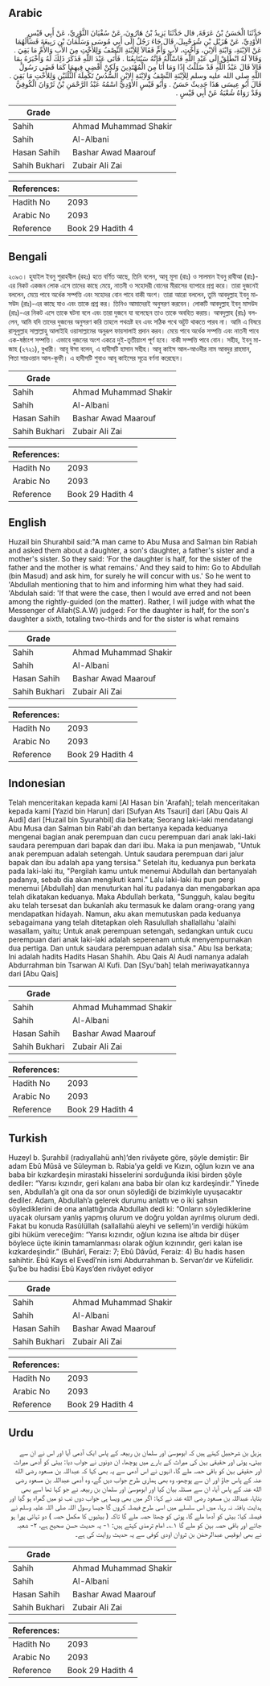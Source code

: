 ## Arabic


<div dir="rtl" lang="ar" style={{fontSize:'larger',backgroundColor:'#f8f9fa',padding:20}}>
حَدَّثَنَا الْحَسَنُ بْنُ عَرَفَةَ, قال حَدَّثَنَا يَزِيدُ بْنُ هَارُونَ، عَنْ سُفْيَانَ الثَّوْرِيِّ، عَنْ أَبِي قَيْسٍ الأَوْدِيِّ، عَنْ هُزَيْلِ بْنِ شُرَحْبِيلَ، قَالَ جَاءَ رَجُلٌ إِلَى أَبِي مُوسَى وَسَلْمَانَ بْنِ رَبِيعَةَ فَسَأَلَهُمَا عَنْ الاِبْنَةِ، وَابْنَةِ الاِبْنِ، وَأُخْتٍ، لأَبٍ وَأُمٍّ فَقَالاَ لِلاِبْنَةِ النِّصْفُ وَلِلأُخْتِ مِنَ الأَبِ وَالأُمِّ مَا بَقِيَ ‏.‏ وَقَالاَ لَهُ انْطَلِقْ إِلَى عَبْدِ اللَّهِ فَاسْأَلْهُ فَإِنَّهُ سَيُتَابِعُنَا ‏.‏ فَأَتَى عَبْدَ اللَّهِ فَذَكَرَ ذَلِكَ لَهُ وَأَخْبَرَهُ بِمَا قَالاَ قَالَ عَبْدُ اللَّهِ قَدْ ضَلَلْتُ إِذًا وَمَا أَنَا مِنَ الْمُهْتَدِينَ وَلَكِنْ أَقْضِي فِيهِمَا كَمَا قَضَى رَسُولُ اللَّهِ صلى الله عليه وسلم لِلاِبْنَةِ النِّصْفُ وَلاِبْنَةِ الاِبْنِ السُّدُسُ تَكْمِلَةَ الثُّلُثَيْنِ وَلِلأُخْتِ مَا بَقِيَ ‏.‏ قَالَ أَبُو عِيسَى هَذَا حَدِيثٌ حَسَنٌ ‏.‏ وَأَبُو قَيْسٍ الأَوْدِيُّ اسْمُهُ عَبْدُ الرَّحْمَنِ بْنُ ثَرْوَانَ الْكُوفِيُّ وَقَدْ رَوَاهُ شُعْبَةُ عَنْ أَبِي قَيْسٍ ‏.‏
</div>
<div style={{backgroundColor:'#f8f9fa',padding:20, marginBottom: 10}}><table> <thead> <tr> <th>Grade</th> <th></th> </tr> </thead> <tbody> <tr><td>Sahih</td><td>Ahmad Muhammad Shakir</td></tr><tr><td>Sahih</td><td>Al-Albani</td></tr><tr><td>Hasan Sahih</td><td>Bashar Awad Maarouf</td></tr><tr><td>Sahih Bukhari</td><td>Zubair Ali Zai</td></tr></tbody></table><table> <thead> <tr> <th>References:</th> <th></th> </tr> </thead> <tbody><tr><td>Hadith No</td><td>2093</td></tr><tr><td>Arabic No</td><td>2093</td></tr><tr><td>Reference</td><td>Book 29 Hadith 4</td></tr></tbody></table></div>

## Bengali


<div dir="ltr" lang="bn" style={{fontSize:'larger',backgroundColor:'#f8f9fa',padding:20}}>
২০৯৩। হুযাইল ইবনু শুরাহবীল (রহঃ) হতে বর্ণিত আছে, তিনি বলেন, আবূ মূসা (রাঃ) ও সালমান ইবনু রাবীআ (রাঃ)-এর নিকট একজন লোক এসে তাদের কাছে মেয়ে, নাতনী ও সহোদরী বোনের মীরাসের ব্যাপারে প্রশ্ন করে। তারা দুজনেই বললেন, মেয়ে পাবে অর্ধেক সম্পত্তি এবং সহোদর বোন পাবে বাকী অংশ। তারা আরো বললেন, তুমি আবদুল্লাহ ইবনু মাসউদ (রাঃ)-এর কাছে যাও এবং তাকে প্রশ্ন কর। তিনিও আমাদেরই অনুসরণ করবেন। লোকটি আবদুল্লাহ ইবনু মাসউদ (রাঃ)-এর নিকট এসে তাকে ঘটনা বলে এবং তারা দুজনে যা বলেছেন তাও তাকে অবহিত করায়। আবদুল্লাহ (রাঃ) বললেন, আমি যদি তাদের দুজনের অনুসরণ করি তাহলে পথভ্রষ্ট হব এবং সঠিক পথে অটুট থাকতে পারব না। আমি এ বিষয়ে রাসূলুল্লাহ সাল্লাল্লাহু আলাইহি ওয়াসাল্লামের অনুরূপ ফায়সালাই প্রদান করব। মেয়ে পাবে অর্ধেক সম্পত্তি এবং নাতনী পাবে এক-ষষ্ঠাংশ সম্পত্তি। এভাবে দুজনের অংশ একত্রে দুই-তৃতীয়াংশ পূর্ণ হবে। বাকী সম্পত্তি পাবে বোন। সহীহ, ইবনু মা-জাহ (২৭২১), বুখারী। আবূ ঈসা বলেন, এ হাদীসটি হাসান সহীহ। আবূ কাইস আল-আওদীর নাম আবদুর রাহমান, পিতা সারওয়ান আল-কূফী। এ হাদীসটি শুবাও আবূ কাইসের সূত্রে বর্ণনা করেছেন।
</div>
<div style={{backgroundColor:'#f8f9fa',padding:20, marginBottom: 10}}><table> <thead> <tr> <th>Grade</th> <th></th> </tr> </thead> <tbody> <tr><td>Sahih</td><td>Ahmad Muhammad Shakir</td></tr><tr><td>Sahih</td><td>Al-Albani</td></tr><tr><td>Hasan Sahih</td><td>Bashar Awad Maarouf</td></tr><tr><td>Sahih Bukhari</td><td>Zubair Ali Zai</td></tr></tbody></table><table> <thead> <tr> <th>References:</th> <th></th> </tr> </thead> <tbody><tr><td>Hadith No</td><td>2093</td></tr><tr><td>Arabic No</td><td>2093</td></tr><tr><td>Reference</td><td>Book 29 Hadith 4</td></tr></tbody></table></div>

## English


<div dir="ltr" lang="en" style={{fontSize:'larger',backgroundColor:'#f8f9fa',padding:20}}>
Huzail bin Shurahbil said:"A man came to Abu Musa and Salman bin Rabiah and asked them about a daughter, a son's daughter, a father's sister and a mother's sister. So they said: 'For the daughter is half, for the sister of the father and the mother is what remains.' And they said to him: Go to Abdullah (bin Masud) and ask him, for surely he will concur with us.' So he went to 'Abdullah mentioning that to him and informing him what they had said. 'Abdulah said: 'If that were the case, then I would ave erred and not been among the rightly-guided (on the matter). Rather, I will judge with what the Messenger of Allah(S.A.W) judged: For the daughter is half, for the son's daughter a sixth, totaling two-thirds and for the sister is what remains
</div>
<div style={{backgroundColor:'#f8f9fa',padding:20, marginBottom: 10}}><table> <thead> <tr> <th>Grade</th> <th></th> </tr> </thead> <tbody> <tr><td>Sahih</td><td>Ahmad Muhammad Shakir</td></tr><tr><td>Sahih</td><td>Al-Albani</td></tr><tr><td>Hasan Sahih</td><td>Bashar Awad Maarouf</td></tr><tr><td>Sahih Bukhari</td><td>Zubair Ali Zai</td></tr></tbody></table><table> <thead> <tr> <th>References:</th> <th></th> </tr> </thead> <tbody><tr><td>Hadith No</td><td>2093</td></tr><tr><td>Arabic No</td><td>2093</td></tr><tr><td>Reference</td><td>Book 29 Hadith 4</td></tr></tbody></table></div>

## Indonesian


<div dir="ltr" lang="id" style={{fontSize:'larger',backgroundColor:'#f8f9fa',padding:20}}>
Telah menceritakan kepada kami [Al Hasan bin 'Arafah]; telah menceritakan kepada kami [Yazid bin Harun] dari [Sufyan Ats Tsauri] dari [Abu Qais Al Audi] dari [Huzail bin Syurahbil] dia berkata; Seorang laki-laki mendatangi Abu Musa dan Salman bin Rabi'ah dan bertanya kepada keduanya mengenai bagian anak perempuan dan cucu perempuan dari anak laki-laki saudara perempuan dari bapak dan dari ibu. Maka ia pun menjawab, "Untuk anak perempuan adalah setengah. Untuk saudara perempuan dari jalur bapak dan ibu adalah apa yang tersisa." Setelah itu, keduanya pun berkata pada laki-laki itu, "Pergilah kamu untuk menemui Abdullah dan bertanyalah padanya, sebab dia akan mengikuti kami." Lalu laki-laki itu pun pergi menemui [Abdullah] dan menuturkan hal itu padanya dan mengabarkan apa telah dikatakan keduanya. Maka Abdullah berkata, "Sungguh, kalau begitu aku telah tersesat dan bukanlah aku termasuk ke dalam orang-orang yang mendapatkan hidayah. Namun, aku akan memutuskan pada keduanya sebagaimana yang telah ditetapkan oleh Rasulullah shallallahu 'alaihi wasallam, yaitu; Untuk anak perempuan setengah, sedangkan untuk cucu perempuan dari anak laki-laki adalah seperenam untuk menyempurnakan dua pertiga. Dan untuk saudara perempuan adalah sisa." Abu Isa berkata; Ini adalah hadits Hadits Hasan Shahih. Abu Qais Al Audi namanya adalah Abdurrahman bin Tsarwan Al Kufi. Dan [Syu'bah] telah meriwayatkannya dari [Abu Qais]
</div>
<div style={{backgroundColor:'#f8f9fa',padding:20, marginBottom: 10}}><table> <thead> <tr> <th>Grade</th> <th></th> </tr> </thead> <tbody> <tr><td>Sahih</td><td>Ahmad Muhammad Shakir</td></tr><tr><td>Sahih</td><td>Al-Albani</td></tr><tr><td>Hasan Sahih</td><td>Bashar Awad Maarouf</td></tr><tr><td>Sahih Bukhari</td><td>Zubair Ali Zai</td></tr></tbody></table><table> <thead> <tr> <th>References:</th> <th></th> </tr> </thead> <tbody><tr><td>Hadith No</td><td>2093</td></tr><tr><td>Arabic No</td><td>2093</td></tr><tr><td>Reference</td><td>Book 29 Hadith 4</td></tr></tbody></table></div>

## Turkish


<div dir="ltr" lang="tr" style={{fontSize:'larger',backgroundColor:'#f8f9fa',padding:20}}>
Huzeyl b. Şurahbil (radıyallahü anh)’den rivâyete göre, şöyle demiştir: Bir adam Ebû Mûsâ ve Süleyman b. Rabia’ya geldi ve Kızın, oğlun kızın ve ana baba bir kızkardeşin mirastaki hisselerini sorduğunda ikisi birden şöyle dediler: “Yarısı kızındır, geri kalanı ana baba bir olan kız kardeşindir.” Yinede sen, Abdullah’a git ona da sor onun söylediği de bizimkiyle uyuşacaktır dediler. Adam, Abdullah’a gelerek durumu anlattı ve o iki şahsın söylediklerini de ona anlattığında Abdullah dedi ki: “Onların söylediklerine uyacak olursam yanlış yapmış olurum ve doğru yoldan ayrılmış olurum dedi. Fakat bu konuda Rasûlüllah (sallallahü aleyhi ve sellem)’in verdiği hüküm gibi hüküm vereceğim: “Yarısı kızındır, oğlun kızına ise altıda bir düşer böylece üçte ikinin tamamlanması olarak oğlun kızınındır, geri kalan ise kızkardeşindir.” (Buhârî, Feraiz: 7; Ebû Dâvûd, Feraiz: 4) Bu hadis hasen sahihtir. Ebû Kays el Evedî’nin ismi Abdurrahman b. Servan’dır ve Küfelidir. Şu’be bu hadisi Ebû Kays’den rivâyet ediyor
</div>
<div style={{backgroundColor:'#f8f9fa',padding:20, marginBottom: 10}}><table> <thead> <tr> <th>Grade</th> <th></th> </tr> </thead> <tbody> <tr><td>Sahih</td><td>Ahmad Muhammad Shakir</td></tr><tr><td>Sahih</td><td>Al-Albani</td></tr><tr><td>Hasan Sahih</td><td>Bashar Awad Maarouf</td></tr><tr><td>Sahih Bukhari</td><td>Zubair Ali Zai</td></tr></tbody></table><table> <thead> <tr> <th>References:</th> <th></th> </tr> </thead> <tbody><tr><td>Hadith No</td><td>2093</td></tr><tr><td>Arabic No</td><td>2093</td></tr><tr><td>Reference</td><td>Book 29 Hadith 4</td></tr></tbody></table></div>

## Urdu


<div dir="rtl" lang="ur" style={{fontSize:'larger',backgroundColor:'#f8f9fa',padding:20}}>
ہزیل بن شرحبیل کہتے ہیں کہ ابوموسیٰ اور سلمان بن ربیعہ کے پاس ایک آدمی آیا اور اس نے ان سے بیٹی، پوتی اور حقیقی بہن کی میراث کے بارے میں پوچھا، ان دونوں نے جواب دیا: بیٹی کو آدھی میراث اور حقیقی بہن کو باقی حصہ ملے گا، انہوں نے اس آدمی سے یہ بھی کہا کہ عبداللہ بن مسعود رضی الله عنہ کے پاس جاؤ اور ان سے پوچھو، وہ بھی ہماری طرح جواب دیں گے، وہ آدمی عبداللہ بن مسعود رضی الله عنہ کے پاس آیا، ان سے مسئلہ بیان کیا اور ابوموسیٰ اور سلمان بن ربیعہ نے جو کہا تھا اسے بھی بتایا، عبداللہ بن مسعود رضی الله عنہ نے کہا: اگر میں بھی ویسا ہی جواب دوں تب تو میں گمراہ ہو گیا اور ہدایت یافتہ نہ رہا، میں اس سلسلے میں اسی طرح فیصلہ کروں گا جیسا رسول اللہ صلی اللہ علیہ وسلم نے فیصلہ کیا: بیٹی کو آدھا ملے گا، پوتی کو چھٹا حصہ ملے گا تاکہ ( بیٹیوں کا مکمل حصہ ) دو تہائی پورا ہو جائے اور باقی حصہ بہن کو ملے گا ۱؎۔ امام ترمذی کہتے ہیں: ۱- یہ حدیث حسن صحیح ہے، ۲- شعبہ نے بھی ابوقیس عبدالرحمٰن بن ثروان اودی کوفی سے یہ حدیث روایت کی ہے۔
</div>
<div style={{backgroundColor:'#f8f9fa',padding:20, marginBottom: 10}}><table> <thead> <tr> <th>Grade</th> <th></th> </tr> </thead> <tbody> <tr><td>Sahih</td><td>Ahmad Muhammad Shakir</td></tr><tr><td>Sahih</td><td>Al-Albani</td></tr><tr><td>Hasan Sahih</td><td>Bashar Awad Maarouf</td></tr><tr><td>Sahih Bukhari</td><td>Zubair Ali Zai</td></tr></tbody></table><table> <thead> <tr> <th>References:</th> <th></th> </tr> </thead> <tbody><tr><td>Hadith No</td><td>2093</td></tr><tr><td>Arabic No</td><td>2093</td></tr><tr><td>Reference</td><td>Book 29 Hadith 4</td></tr></tbody></table></div>